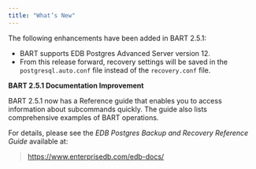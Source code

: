 ```yaml
---
title: "What’s New"
---
```


<div id="whats_new" class="registered_link"></div>

The following enhancements have been added in BART 2.5.1:

-   BART supports EDB Postgres Advanced Server version 12.
-   From this release forward, recovery settings will be saved in the `postgresql.auto.conf` file instead of the `recovery.conf` file.

**BART 2.5.1 Documentation Improvement**

BART 2.5.1 now has a Reference guide that enables you to access information about subcommands quickly. The guide also lists comprehensive examples of BART operations.

For details, please see the *EDB Postgres Backup and Recovery Reference Guide* available at:

> <https://www.enterprisedb.com/edb-docs/>
